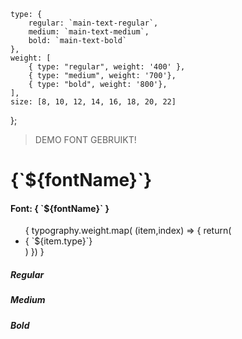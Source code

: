 

<Meta title="BOVAL/Quarks/Typography" />


    type: {
        regular: `main-text-regular`,
        medium: `main-text-medium`,
        bold: `main-text-bold`
    },
    weight: [
        { type: "regular", weight: '400' },
        { type: "medium", weight: '700'},
        { type: "bold", weight: '800'},
    ],
    size: [8, 10, 12, 14, 16, 18, 20, 22]
};


> DEMO FONT GEBRUIKT!

<h1>{`${fontName}`}</h1>
<h4>Font: { `${fontName}` }</h4>
<ul>
    {
        typography.weight.map( (item,index) => {
            return(
                <li key={`weight-${index}`}>
                    { `${item.type}`}
                </li>
            )
        })
    }

</ul>

<h5>Regular</h5>
<Typeset
    fontSizes={typography.size}
    fontWeight={typography.weight.regular}
    sampleText={SampleText}
    fontFamily={typography.type.regular}
/>

<h5>Medium</h5>
<Typeset
    fontSizes={typography.size}
    fontWeight={typography.weight.medium}
    sampleText={SampleText}
    fontFamily={typography.type.medium}
/>

<h5>Bold</h5>
<Typeset
    fontSizes={typography.size}
    fontWeight={typography.weight.bold}
    sampleText={SampleText}
    fontFamily={typography.type.bold}
/>

